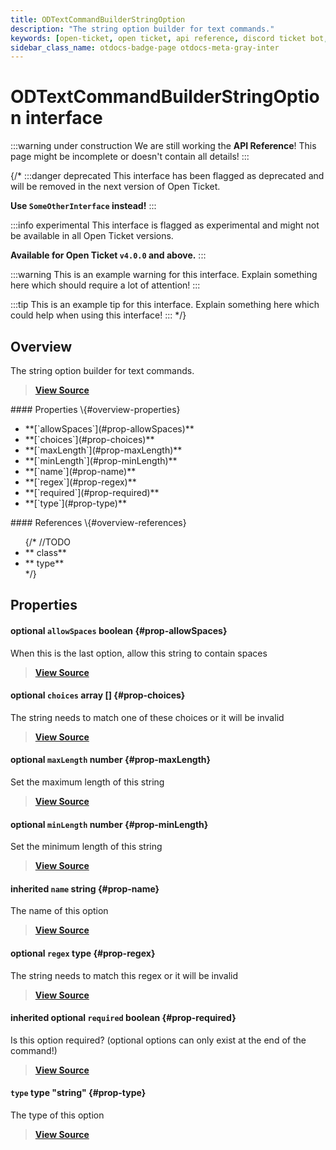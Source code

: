 ```yaml
---
title: ODTextCommandBuilderStringOption
description: "The string option builder for text commands."
keywords: [open-ticket, open ticket, api reference, discord ticket bot, interface]
sidebar_class_name: otdocs-badge-page otdocs-meta-gray-inter
---
```

<head>
    <link rel="apple-touch-icon" href="/img/logo_vertical.png"/>
</head>

# ODTextCommandBuilderStringOption <M color="gray">interface</M>

:::warning under construction
We are still working the **API Reference**! This page might be incomplete or doesn't contain all details!
:::

{/*
:::danger deprecated
This interface has been flagged as deprecated and will be removed in the next version of Open Ticket.

**Use `SomeOtherInterface` instead!**
:::

:::info experimental
This interface is flagged as experimental and might not be available in all Open Ticket versions.

**Available for Open Ticket `v4.0.0` and above.**
:::

:::warning
This is an example warning for this interface. Explain something here which should require a lot of attention!
:::

:::tip
This is an example tip for this interface. Explain something here which could help when using this interface!
:::
*/}

## Overview
The string option builder for text commands.

> [**View Source**](https://otgithub.dj-dj.be/tree/main/src/core/api/modules/client.ts#L993)

<FlexHorizontal>
<div style={{width:"50%"}}>
    #### Properties \{#overview-properties}
    <ul>
        <li>**[`allowSpaces`](#prop-allowSpaces)**</li>
        <li>**[`choices`](#prop-choices)**</li>
        <li>**[`maxLength`](#prop-maxLength)**</li>
        <li>**[`minLength`](#prop-minLength)**</li>
        <li>**[`name`](#prop-name)**</li>
        <li>**[`regex`](#prop-regex)**</li>
        <li>**[`required`](#prop-required)**</li>
        <li>**[`type`](#prop-type)**</li>
    </ul>
</div>
<div style={{width:"50%"}}>
    #### References \{#overview-references}
    <ul>
        {/*
        //TODO
        <li>**<code><ApiUrl url="class:ODId" label="api.ODId"/></code> <M color="purple">class</M>**</li>
        <li>**<code><ApiUrl url="type:ODExampleType" label="api.ODExampleType"/></code> <M color="brown">type</M>**</li>
        */}
    </ul>
</div>
</FlexHorizontal>

## Properties
<Divider></Divider>
#### <C color="red">optional</C> `allowSpaces` <M color="red">boolean</M> <ApiBlock><ApiUrl url="js:boolean" label="boolean"/></ApiBlock> \{#prop-allowSpaces}
When this is the last option, allow this string to contain spaces

> [**View Source**](https://otgithub.dj-dj.be/tree/main/src/core/api/modules/client.ts#L1004)

<Divider></Divider>
#### <C color="pink">optional</C> `choices` <M color="pink">array</M> <ApiBlock><ApiUrl url="js:string" label="string"/>[]</ApiBlock> \{#prop-choices}
The string needs to match one of these choices or it will be invalid

> [**View Source**](https://otgithub.dj-dj.be/tree/main/src/core/api/modules/client.ts#L1002)

<Divider></Divider>
#### <C color="green">optional</C> `maxLength` <M color="green">number</M> <ApiBlock><ApiUrl url="js:number" label="number"/></ApiBlock> \{#prop-maxLength}
Set the maximum length of this string

> [**View Source**](https://otgithub.dj-dj.be/tree/main/src/core/api/modules/client.ts#L996)

<Divider></Divider>
#### <C color="green">optional</C> `minLength` <M color="green">number</M> <ApiBlock><ApiUrl url="js:number" label="number"/></ApiBlock> \{#prop-minLength}
Set the minimum length of this string

> [**View Source**](https://otgithub.dj-dj.be/tree/main/src/core/api/modules/client.ts#L998)

<Divider></Divider>
#### <C color="blue">inherited</C> `name` <M color="blue">string</M> <ApiBlock><ApiUrl url="js:string" label="string"/></ApiBlock> \{#prop-name}
The name of this option

> [**View Source**](https://otgithub.dj-dj.be/tree/main/src/core/api/modules/client.ts#L983)

<Divider></Divider>
#### <C color="brown">optional</C> `regex` <M color="brown">type</M> <ApiBlock><ApiUrl url="js:regex" label="RegExp"/></ApiBlock> \{#prop-regex}
The string needs to match this regex or it will be invalid

> [**View Source**](https://otgithub.dj-dj.be/tree/main/src/core/api/modules/client.ts#L1000)

<Divider></Divider>
#### <C color="red">inherited</C> <C color="red">optional</C> `required` <M color="red">boolean</M> <ApiBlock><ApiUrl url="js:boolean" label="boolean"/></ApiBlock> \{#prop-required}
Is this option required? (optional options can only exist at the end of the command!)

> [**View Source**](https://otgithub.dj-dj.be/tree/main/src/core/api/modules/client.ts#L987)

<Divider></Divider>
#### `type` <M color="brown">type</M> <ApiBlock>"string"</ApiBlock> \{#prop-type}
The type of this option

> [**View Source**](https://otgithub.dj-dj.be/tree/main/src/core/api/modules/client.ts#L994)

<Divider></Divider>
